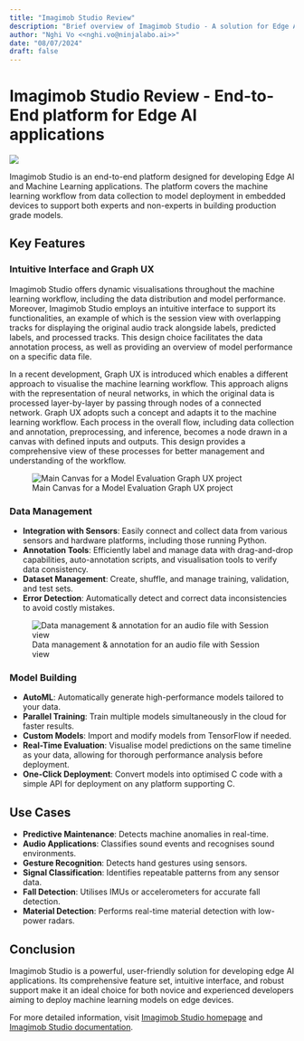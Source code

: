 ```yaml
---
title: "Imagimob Studio Review"
description: "Brief overview of Imagimob Studio - A solution for Edge AI applications"
author: "Nghi Vo <<nghi.vo@ninjalabo.ai>>"
date: "08/07/2024"
draft: false
---
```


# Imagimob Studio Review - End-to-End platform for Edge AI applications

![](../images/imagimob_logo.jpg)

Imagimob Studio is an end-to-end platform designed for developing Edge AI and Machine Learning applications. The platform covers the machine learning workflow from data collection to model deployment in embedded devices to support both experts and non-experts in building production grade models.

## Key Features
### Intuitive Interface and Graph UX
Imagimob Studio offers dynamic visualisations throughout the machine learning workflow, including the data distribution and model performance. Moreover, Imagimob Studio employs an intuitive interface to support its functionalities, an example of which is the session view with overlapping tracks for displaying the original audio track alongside labels, predicted labels, and processed tracks. This design choice facilitates the data annotation process, as well as providing an overview of model performance on a specific data file.

In a recent development, Graph UX is introduced which enables a different approach to visualise the machine learning workflow. This approach aligns with the representation of neural networks, in which the original data is processed layer-by-layer by passing through nodes of a connected network. Graph UX adopts such a concept and adapts it to the machine learning workflow. Each process in the overall flow, including data collection and annotation, preprocessing, and inference, becomes a node drawn in a canvas with defined inputs and outputs. This design provides a comprehensive view of these processes for better management and understanding of the workflow.

![Main Canvas for a Model Evaluation Graph UX project](../images/main_imunit.jpg)

### Data Management
- **Integration with Sensors**: Easily connect and collect data from various sensors and hardware platforms, including those running Python.  
- **Annotation Tools**: Efficiently label and manage data with drag-and-drop capabilities, auto-annotation scripts, and visualisation tools to verify data consistency.  
- **Dataset Management**: Create, shuffle, and manage training, validation, and test sets.  
- **Error Detection**: Automatically detect and correct data inconsistencies to avoid costly mistakes.  

![Data management & annotation for an audio file with Session view](../images/session.jpeg)

### Model Building 
- **AutoML**: Automatically generate high-performance models tailored to your data.  
- **Parallel Training**: Train multiple models simultaneously in the cloud for faster results.  
- **Custom Models**: Import and modify models from TensorFlow if needed.  
- **Real-Time Evaluation**: Visualise model predictions on the same timeline as your data, allowing for thorough performance analysis before deployment.  
- **One-Click Deployment**: Convert models into optimised C code with a simple API for deployment on any platform supporting C.  

## Use Cases
- **Predictive Maintenance**: Detects machine anomalies in real-time.  
- **Audio Applications**: Classifies sound events and recognises sound environments.  
- **Gesture Recognition**: Detects hand gestures using sensors.  
- **Signal Classification**: Identifies repeatable patterns from any sensor data.  
- **Fall Detection**: Utilises IMUs or accelerometers for accurate fall detection.  
- **Material Detection**: Performs real-time material detection with low-power radars.  

## Conclusion
Imagimob Studio is a powerful, user-friendly solution for developing edge AI applications. Its comprehensive feature set, intuitive interface, and robust support make it an ideal choice for both novice and experienced developers aiming to deploy machine learning models on edge devices.  

For more detailed information, visit [Imagimob Studio homepage](https://www.imagimob.com/studio) and [Imagimob Studio documentation](https://developer.imagimob.com/).

